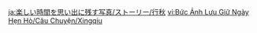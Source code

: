 {{TPRGT Story
|character          = Xingqiu
|date               = 2022-10-09
|zh                 = 
;今天是行秋的生日哦，我们快去为他庆祝吧！
:'''行秋：'''「他挺剑疾刺，接着…接着…」
:'''行秋：'''唔…这里该接什么动作好呢？想把打戏写得生动灵巧可真难。
:'''派蒙：'''这时候，当然是从亲身实践中找灵感啦。
:'''派蒙：'''看，那边有几个鬼鬼祟祟得家伙，我们去教训教训他们！
:'''行秋：'''好主意。
:……
:'''盗宝团成员：'''是…是你！少侠饶命，我们今天没干坏事啊&mdash;&mdash;
:'''派蒙：'''遛得好快！看来我派蒙的名号连盗宝团都知道啦，哼哼~
:'''派蒙：'''只可惜现成的素材就这么跑掉了…
:'''行秋：'''哈，原来是我的「老相识们」。
:'''行秋：'''有了，「他挺剑疾刺，那贼人招架不住，连退数步…」
:'''派蒙：'''欸？行秋进入了「噼咔」状态了！笔呢，笔呢，赶紧帮他记下来…
|dialogue_review_zh = 他挺剑疾刺，那贼人招架不住，连退数步…
|en                 =
;Today is [[Xingqiu]]'s birthday, let's go and celebrate with him!
:'''Xingqiu:''' "He swiftly unsheathed his sword, thrusting it forth, and then... and then..."
:'''Xingqiu:''' Hmm... What should the next action be? It's so hard to make fighting scenes lifelike and skillful...
:'''Paimon:''' If you're stuck, you should look for inspiration from a fight in person.
:'''Paimon:''' Look, there's some suspicious-looking guys over there. Let's go give them a lesson!
:'''Xingqiu:''' Good idea.
:...
:'''Treasure Hoarder:''' I&mdash;It's you! Have mercy, young master! We haven't done anything bad today...
:'''Paimon:''' He sure ran off fast! Looks like Paimon's name is well-known among the Treasure Hoarders, hehe~
:'''Paimon:''' But unfortunately, it looks like our inspiration source ran off just like that...
:'''Xingqiu:''' Hah, so they were my "old acquaintances."
:'''Xingqiu:''' I've got it. "He swiftly unsheathed his sword, thrusting it forth. The thief was immediately overwhelmed and backed up quickly..."
:'''Paimon:''' Oh? Xingqiu got into his "boom shaka-laka" zone! Pen, get a pen, help him write it down!
|dialogue_review_en = He swiftly unsheathed his sword, thrusting it forth. The thief was immediately overwhelmed and backed up quickly...
}}



<!-- interwikis -->
[[ja:楽しい時間を思い出に残す写真/ストーリー/行秋]]
[[vi:Bức Ảnh Lưu Giữ Ngày Hẹn Hò/Câu Chuyện/Xingqiu]]